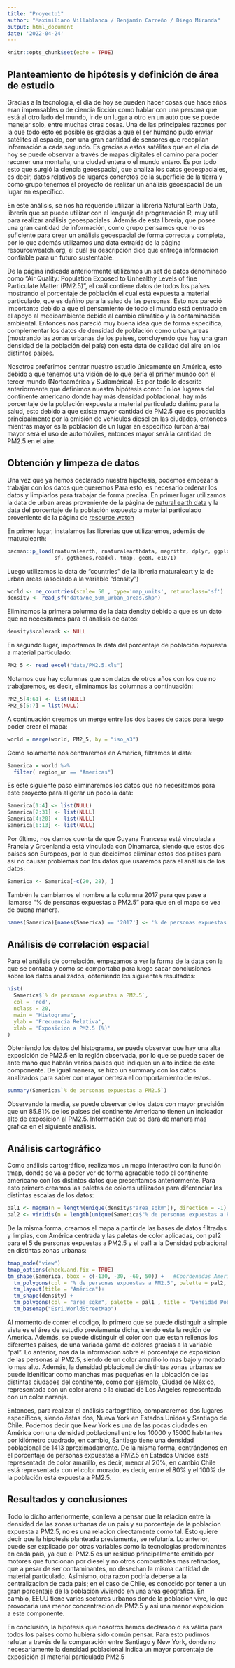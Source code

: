 ```yaml
---
title: "Proyecto1"
author: "Maximiliano Villablanca / Benjamín Carreño / Diego Miranda"
output: html_document
date: '2022-04-24'
---
```


```r
knitr::opts_chunk$set(echo = TRUE)
```

## Planteamiento de hipótesis y definición de área de estudio

Gracias a la tecnología, el día de hoy se pueden hacer cosas que hace años eran impensables o de ciencia ficción como hablar con una persona que está al otro lado del mundo, ir de un lugar a otro en un auto que se puede manejar solo, entre muchas otras cosas. Una de las principales razones por la que todo esto es posible es gracias a que el ser humano pudo enviar satélites al espacio, con una gran cantidad de sensores que recopilan información a cada segundo. Es gracias a estos satélites que en el día de hoy se puede observar a través de mapas digitales el camino para poder recorrer una montaña, una ciudad entera o el mundo entero. Es por todo esto que surgió la ciencia geoespacial, que analiza los datos geoespaciales, es decir, datos relativos de lugares concretos de la superficie de la tierra y como grupo tenemos el proyecto de realizar un análisis geoespacial de un lugar en específico.

En este análisis, se nos ha requerido utilizar la librería Natural Earth Data, librería que se puede utilizar con el lenguaje de programación R, muy útil para realizar análisis geoespaciales. Además de esta librería, que posee una gran cantidad de información, como grupo pensamos que no es suficiente para crear un análisis geoespacial de forma correcta y completa, por lo que además utilizamos una data extraída de la página resourceweatch.org, el cuál su descripción dice que entrega información confiable para un futuro sustentable.

De la página indicada anteriormente utilizamos un set de datos denominado como "Air Quality: Population Exposed to Unhealthy Levels of fine Particulate Matter (PM2.5)", el cuál contiene datos de todos los países mostrando el porcentaje de población el cual está expuesta a material particulado, que es dañino para la salud de las personas. Esto nos pareció importante debido a que el pensamiento de todo el mundo está centrado en el apoyo al medioambiente debido al cambio climático y la contaminación ambiental. Entonces nos pareció muy buena idea que de forma específica, complementar los datos de densidad de población como urban_areas (mostrando las zonas urbanas de los países, concluyendo que hay una gran densidad de la población del país) con esta data de calidad del aire en los distintos países.

Nosotros preferimos centrar nuestro estudio únicamente en América, esto debido a que tenemos una visión de lo que sería el primer mundo con el tercer mundo (Norteamérica y Sudamérica). Es por todo lo descrito anteriormente que definimos nuestra hipótesis como: En los lugares del continente americano donde hay más densidad poblacional, hay más porcentaje de la población expuesta a material particulado dañino para la salud, esto debido a que existe mayor cantidad de PM2.5 que es producida principalmente por la emisión de vehículos diesel en las ciudades, entonces mientras mayor es la población de un lugar en específico (urban área) mayor será el uso de automóviles, entonces mayor será la cantidad de PM2.5 en el aire.

## Obtención y limpeza de datos

Una vez que ya hemos declarado nuestra hipótesis, podemos empezar a trabajar con los datos que queremos Para esto, es necesario ordenar los datos y limpiarlos para trabajar de forma precisa. En primer lugar utilizamos la data de urban areas proveniente de la página de [natural earth data](https://www.naturalearthdata.com/downloads/50m-cultural-vectors/50m-urban-areas/) y la data del porcentaje de la población expuesto a material particulado proveniente de la página de [resource watch](https://resourcewatch.org/data/explore/Population-Exposed-to-Unhealthy-Levels-of-PM-25?section=Discover&selectedCollection=&zoom=1.151859097770938&lat=1.0062602354651866&lng=28.055930319761234&pitch=0&bearing=0&basemap=dark&labels=light&layers=%255B%257B%2522dataset%2522%253A%25226d3163f5-4e08-4830-84f1-2c5d76570a82%2522%252C%2522opacity%2522%253A1%252C%2522layer%2522%253A%2522e3797954-dfb5-44b0-8592-442c0c06eec0%2522%257D%255D&aoi=&page=1&sort=most-viewed&sortDirection=-1)

En primer lugar, instalamos las librerias que utilizaremos, además de rnaturalearth:

```r
pacman::p_load(rnaturalearth, rnaturalearthdata, magrittr, dplyr, ggplot2, viridis,
               sf, ggthemes,readxl, tmap, geoR, e1071)
```

Luego utilizamos la data de "countries" de la libreria rnaturaleart y la de urban areas (asociado a la variable "density")

```r
world <- ne_countries(scale= 50 , type='map_units', returnclass='sf')
density <- read_sf("data/ne_50m_urban_areas.shp")
```

Eliminamos la primera columna de la data density debido a que es un dato que no necesitamos para el analisis de datos:

```r
density$scalerank <- NULL
```

En segundo lugar, importamos la data del porcentaje de población expuesta a material particulado:

```r
PM2_5 <- read_excel("data/PM2.5.xls")
```

Notamos que hay columnas que son datos de otros años con los que no trabajaremos, es decir, eliminamos las columnas a continuación:

```r
PM2_5[4:61] <- list(NULL)
PM2_5[5:7] = list(NULL)
```

A continuación creamos un merge entre las dos bases de datos para luego poder crear el mapa:

```r
world = merge(world, PM2_5, by = "iso_a3")
```

Como solamente nos centraremos en America, filtramos la data:

```r
Samerica = world %>%
  filter( region_un == "Americas")
```

Es este siguiente paso eliminaremos los datos que no necesitamos para este proyecto para aligerar un poco la data:

```r
Samerica[1:4] <- list(NULL)
Samerica[2:31] <- list(NULL)
Samerica[4:20] <- list(NULL)
Samerica[6:13] <- list(NULL)
```

Por último, nos damos cuenta de que Guyana Francesa está vinculada a Francia y Groenlandia está vinculada con Dinamarca, siendo que estos dos paises son Europeos, por lo que decidimos eliminar estos dos paises para así no causar problemas con los datos que usaremos para el análisis de los datos:

```r
Samerica <- Samerica[-c(20, 28), ]
```

También le cambiamos el nombre a la columna 2017 para que pase a llamarse "% de personas expuestas a PM2.5" para que en el mapa se vea de buena manera.

```r
names(Samerica)[names(Samerica) == '2017'] <- '% de personas expuestas a PM2.5'
```


## Análisis de correlación espacial 

Para el análisis de correlación, empezamos a ver la forma de la data con la que se contaba y como se comportaba para luego sacar conclusiones sobre los datos analizados, obteniendo los siguientes resultados:

```r
hist(
  Samerica$`% de personas expuestas a PM2.5`,
  col = 'red',
  nclass = 20,
  main = "Histograma",
  ylab = 'Frecuencia Relativa',
  xlab = 'Exposicion a PM2.5 (%)'
)
```

Obteniendo los datos del histograma, se puede observar que hay una alta exposición de PM2.5 en la región observada, por lo que se puede saber de ante mano que habrán varios paises que indiquen un alto indice de este componente. De igual manera, se hizo un summary con los datos analizados para saber con mayor certeza el comportamiento de estos.

```r
summary(Samerica$`% de personas expuestas a PM2.5`)
```

Observando la media, se puede observar de los datos con mayor precisión que un 85.81% de los paises del continente Americano tienen un indicador alto de exposicion al PM2.5. Información que se dará de manera mas grafica en el siguiente análisis.


## Análisis cartográfico

Como análisis cartográfico, realizamos un mapa interactivo con la función tmap, donde se va a poder ver de forma agradable todo el continente americano con los distintos datos que presentamos anteriormente. Para esto primero creamos las paletas de colores utilizados para diferenciar las distintas escalas de los datos:

```r
pal1 <- magma(n = length(unique(density$"area_sqkm")), direction = -1)
pal2 <- viridis(n = length(unique(Samerica$"% de personas expuestas a PM2.5")), direction = -1)
```

De la misma forma, creamos el mapa a partir de las bases de datos filtradas y limpias, con América centrada y las paletas de color aplicadas, con pal2 para el 5 de personas expuestas a PM2.5 y el pal1 a la Densidad poblacional en distintas zonas urbanas:

```r
tmap_mode("view")
tmap_options(check.and.fix = TRUE)
tm_shape(Samerica, bbox = c(-130, -30, -60, 50)) +   #Coordenadas America
  tm_polygons(col = "% de personas expuestas a PM2.5", palette = pal2, title = "Personas expuestas a PM2.5 (%)")+
  tm_layout(title = "América")+
  tm_shape(density) +
  tm_polygons(col = "area_sqkm", palette = pal1 , title = "Densidad Poblacional en ciertas zonas urbanas (hab/km2)")+
  tm_basemap("Esri.WorldStreetMap")
```

Al momento de correr el codigo, lo primero que se puede distinguir a simple vista es el área de estudio previamente dicha, siendo esta la región de America. Además, se puede distinguir el color con que estan rellenos los diferentes paises, de una variada gama de colores gracias a la variable "pal". Lo anterior, nos da la informacion sobre el porcentaje de exposicion de las personas al PM2.5, siendo de un color amarillo lo mas bajo y morado lo mas alto. Además, la densidad pblacional de distintas zonas urbanas se puede idenificar como manchas mas pequeñas en la ubicación de las distintas ciudades del continente, como por ejemplo, Ciudad de México, representada con un color arena o la ciudad de Los Ángeles representada con un color naranja.

Entonces, para realizar el análisis cartográfico, compararemos dos lugares específicos, siendo éstas dos, Nueva York en Estados Unidos y Santiago de Chile. Podemos decir que New York es una de las pocas ciudades en América con una densidad poblacional entre los 10000 y 15000 habitantes por kilómetro cuadrado, en cambio, Santiago tiene una densidad poblacional de 1413 aproximadamente. De la misma forma, centrándonos en el porcentaje de personas expuestas a PM2.5 en Estados Unidos está representada de color amarillo, es decir, menor al 20%, en cambio Chile está representada con el color morado, es decir, entre el 80% y el 100% de la población está expuesta a PM2.5.

## Resultados y conclusiones

Todo lo dicho anteriormente, conlleva a pensar que la relacion entre la densidad de las zonas urbanas de un pais y su porcentaje de la poblacion expuesta a PM2.5, no es una relacion directamente como tal. Esto quiere decir que la hipotesis planteada previamente, se refutaría. Lo anterior, puede ser explicado por otras variables como la tecnologias predominantes en cada país, ya que el PM2.5 es un residuo principalmente emitido por motores que funcionan por diesel y no otros combustibles mas refinados, que a pesar de ser contaminantes, no desechan la misma cantidad de material particulado. Asímismo, otra razon podría deberse a la centralizacion de cada pais; en el caso de Chile, es conocido por tener a un gran porcentaje de la población viviendo en una área geografica. En cambio, EEUU tiene varios sectores urbanos donde la poblacion vive, lo que provocaria una menor concentracion de PM2.5 y asi una menor exposicion a este componente.

En conclusión, la hipótesis que nosotros hemos declarado o es válida para todos los países como hubiera sido común pensar. Para esto pudimos refutar a través de la comparación entre Santiago y New York, donde no necesariamente la densidad poblacional indica un mayor porcentaje de exposición al material particulado PM2.5
